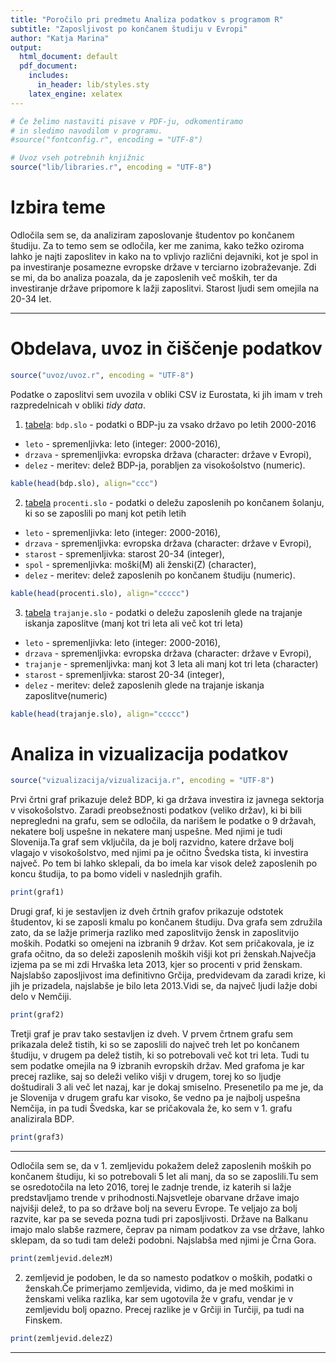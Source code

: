 ```yaml
---
title: "Poročilo pri predmetu Analiza podatkov s programom R"
subtitle: "Zaposljivost po končanem študiju v Evropi"
author: "Katja Marina"
output:
  html_document: default
  pdf_document:
    includes:
      in_header: lib/styles.sty
    latex_engine: xelatex
---
```


```r
# Če želimo nastaviti pisave v PDF-ju, odkomentiramo
# in sledimo navodilom v programu.
#source("fontconfig.r", encoding = "UTF-8")

# Uvoz vseh potrebnih knjižnic
source("lib/libraries.r", encoding = "UTF-8")
```

# Izbira teme

Odločila sem se, da analiziram zaposlovanje študentov po končanem študiju. Za to temo sem se odločila, ker me zanima, kako težko oziroma lahko je najti zaposlitev in kako na to vplivjo različni dejavniki, kot je spol in pa investiranje posamezne evropske države v terciarno izobraževanje. Zdi se mi, da bo analiza poazala, da je zaposlenih več moških, ter da investiranje države pripomore k lažji zaposlitvi. Starost ljudi sem omejila na 20-34 let.

***

# Obdelava, uvoz in čiščenje podatkov

```r
source("uvoz/uvoz.r", encoding = "UTF-8")
```

Podatke o zaposlitvi sem uvozila v obliki CSV iz Eurostata, ki jih imam v treh razpredelnicah v obliki *tidy data*. 

1. [tabela](http://appsso.eurostat.ec.europa.eu/nui/show.do?query=BOOKMARK_DS-471197_QID_5A0B07B7_UID_-3F171EB0&layout=TIME,C,X,0;GEO,L,Y,0;UNIT,L,Z,0;SECTOR,L,Z,1;COFOG99,L,Z,2;NA_ITEM,L,Z,3;INDICATORS,C,Z,4;&zSelection=DS-471197UNIT,MIO_EUR;DS-471197COFOG99,TOTAL;DS-471197SECTOR,S13;DS-471197INDICATORS,OBS_FLAG;DS-471197NA_ITEM,TE;&rankName1=UNIT_1_2_-1_2&rankName2=SECTOR_1_2_-1_2&rankName3=INDICATORS_1_2_-1_2&rankName4=NA-ITEM_1_2_-1_2&rankName5=COFOG99_1_2_-1_2&rankName6=TIME_1_0_0_0&rankName7=GEO_1_2_0_1&sortC=ASC_-1_FIRST&rStp=&cStp=&rDCh=&cDCh=&rDM=true&cDM=true&footnes=false&empty=false&wai=false&time_mode=FIXED&time_most_recent=false&lang=EN&cfo=%23%23%23%2C%23%23%23.%23%23%23&lang=en): 
  `bdp.slo` - podatki o BDP-ju za vsako državo po letih 2000-2016
  - `leto` - spremenljivka: leto (integer: 2000-2016),
  - `drzava` - spremenljivka: evropska država (character: države v Evropi),
  - `delez` - meritev: delež BDP-ja, porabljen za visokošolstvo (numeric).
  
```r
kable(head(bdp.slo), align="ccc")
```

2. [tabela](http://appsso.eurostat.ec.europa.eu/nui/show.do?dataset=edat_lfse_24&lang=en)
  `procenti.slo` - podatki o deležu zaposlenih po končanem šolanju, ki so se zaposlili po manj kot petih letih
  - `leto` - spremenljivka: leto (integer: 2000-2016),
  - `drzava` - spremenljivka: evropska država (character: države v Evropi),
  - `starost` - spremenljivka: starost 20-34 (integer),
  - `spol` - spremenljivka: moški(M) ali ženski(Z) (character),
  - `delez` - meritev: delež zaposlenih po končanem študiju (numeric).

```r
kable(head(procenti.slo), align="ccccc")
```

3. [tabela](http://ec.europa.eu/eurostat/tgm/table.do?tab=table&init=1&language=en&pcode=tps00053&plugin=1)
  `trajanje.slo` - podatki o deležu zaposlenih glede na trajanje iskanja zaposlitve (manj kot tri leta ali več kot tri leta)
  - `leto` - spremenljivka: leto (integer: 2000-2016),
  - `drzava` - spremenljivka: evropska država (character: države v Evropi),
  - `trajanje` - spremenljivka: manj kot 3 leta ali manj kot tri leta (character)
  - `starost` - spremenljivka: starost 20-34 (integer),
  - `delez` - meritev: delež zaposlenih glede na trajanje iskanja zaposlitve(numeric)

```r
kable(head(trajanje.slo), align="ccccc")
```


# Analiza in vizualizacija podatkov

```r
source("vizualizacija/vizualizacija.r", encoding = "UTF-8")
```
Prvi črtni graf prikazuje delež BDP, ki ga država investira iz javnega sektorja v visokošolstvo. Zaradi preobsežnosti podatkov (veliko držav), ki bi bili nepregledni na grafu, sem se odločila, da narišem le podatke o 9 državah, nekatere bolj uspešne in nekatere manj uspešne. Med njimi je tudi Slovenija.Ta graf sem vključila, da je bolj razvidno, katere države bolj vlagajo v visokošolstvo, med njimi pa je očitno Švedska tista, ki investira največ. Po tem bi lahko sklepali, da bo imela kar visok delež zaposlenih po koncu študija, to pa bomo videli v naslednjih grafih.

```r
print(graf1)
```

Drugi graf, ki je sestavljen iz dveh črtnih grafov prikazuje odstotek študentov, ki se zaposli kmalu po končanem študiju. Dva grafa sem združila zato, da se lažje primerja razliko med zaposlitvijo žensk in zaposlitvijo moških. Podatki so omejeni na izbranih 9 držav. Kot sem pričakovala, je iz grafa očitno, da so deleži zaposlenih moških višji kot pri ženskah.Največja izjema pa se mi zdi Hrvaška leta 2013, kjer so procenti v prid ženskam. Najslabšo zaposljivost ima definitivno Grčija, predvidevam da zaradi krize, ki jih je prizadela, najslabše je bilo leta 2013.Vidi se, da največ ljudi lažje dobi delo v Nemčiji.

```r
print(graf2)
```
Tretji graf je prav tako sestavljen iz dveh. V prvem črtnem grafu sem prikazala delež tistih, ki so se zaposlili do največ treh let po končanem študiju, v drugem pa delež tistih, ki so potrebovali več kot tri leta. Tudi tu sem podatke omejila na 9 izbranih evropskih držav. Med grafoma je kar precej razlike, saj so deleži veliko višji v drugem, torej ko so ljudje doštudirali 3 ali več let nazaj, kar je dokaj smiselno. Presenetilo pa me je, da je Slovenija v drugem grafu kar visoko, še vedno pa je najbolj uspešna Nemčija, in pa tudi Švedska, kar se pričakovala že, ko sem v 1. grafu analizirala BDP.

```r
print(graf3)
``` 
***

Odločila sem se, da v 1. zemljevidu pokažem delež zaposlenih moških po končanem študiju, ki so potrebovali 5 let ali manj, da so se zaposlili.Tu sem se osredotočila na leto 2016, torej le zadnje trende, iz katerih si lažje predstavljamo trende v prihodnosti.Najsvetleje obarvane države imajo najvišji delež, to pa so države bolj na severu Evrope. Te veljajo za bolj razvite, kar pa se seveda pozna tudi pri zaposljivosti. Države na Balkanu imajo malo slabše razmere, čeprav pa nimam podatkov za vse države, lahko sklepam, da so tudi tam deleži podobni. Najslabša med njimi je Črna Gora.

```r
print(zemljevid.delezM)
```

2. zemljevid je podoben, le da so namesto podatkov o moških, podatki o ženskah.Če primerjamo zemljevida, vidimo, da je med moškimi in ženskami velika razlika, kar sem ugotovila že v grafu, vendar je v zemljevidu bolj opazno. Precej razlike je v Grčiji in Turčiji, pa tudi na Finskem.

```r
print(zemljevid.delezZ)
```

***
